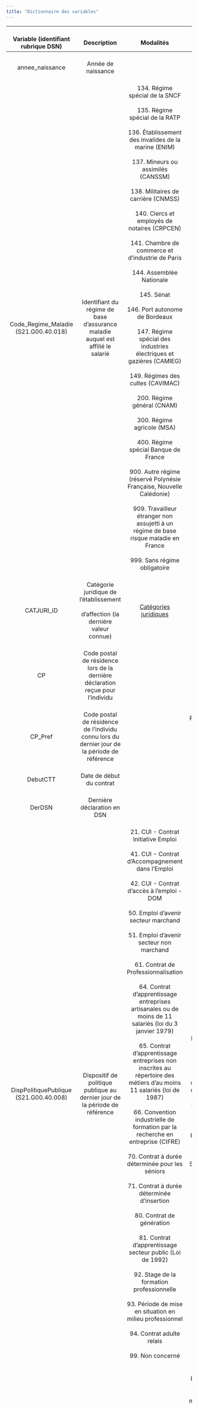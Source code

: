 ```yaml
---
title: "Dictionnaire des variables"
---
```


+--------------------------------------------+--------------------------------------------------------------------------------------------------------------------------------+-------------------------------------------------------------------------------------------------------------------------------------------------------------------------------------------------------------------------------------------------------------------------------------------------------------------------------------------------------------------------------------------------------------------------------------------------------------------------------------------------------------------------------------------------------------------------------------------------------------------------------------------------------------------------------------------------------------------------------------------------------------------------------------------------------------------------------------------------------------------------------------------------------------------------------------------------------------------------------------------------------------------------------+-----------------------------------------------------------------------------------------------------------------------------------------------------------------------------------------------------------------------------------------------------------------------------------------------------------------------------------------------------------------------------------------------------------------------------------------------------------------------------------------------------------------------------------------------------------------------------------------------------------------------------------------------------------------------------------------------------------------------------------------------------------------------------------------------------------------------+
| <br>Variable (identifiant rubrique DSN)    | <br>Description                                                                                                                | <br>Modalités                                                                                                                                                                                                                                                                                                                                                                                                                                                                                                                                                                                                                                                                                                                                                                                                                                                                                                                                                                                                                 | <br>Commentaires                                                                                                                                                                                                                                                                                                                                                                                                                                                                                                                                                                                                                                                                                                                                                                                                      |
+:==========================================:+:==============================================================================================================================:+:=============================================================================================================================================================================================================================================================================================================================================================================================================================================================================================================================================================================================================================================================================================================================================================================================================================================================================================================================================================================================================================:+:=====================================================================================================================================================================================================================================================================================================================================================================================================================================================================================================================================================================================================================================================================================================================================================================================================================:+
| <br>annee_naissance                        | <br>Année de naissance                                                                                                         | <br>                                                                                                                                                                                                                                                                                                                                                                                                                                                                                                                                                                                                                                                                                                                                                                                                                                                                                                                                                                                                                          | <br>                                                                                                                                                                                                                                                                                                                                                                                                                                                                                                                                                                                                                                                                                                                                                                                                                  |
+--------------------------------------------+--------------------------------------------------------------------------------------------------------------------------------+-------------------------------------------------------------------------------------------------------------------------------------------------------------------------------------------------------------------------------------------------------------------------------------------------------------------------------------------------------------------------------------------------------------------------------------------------------------------------------------------------------------------------------------------------------------------------------------------------------------------------------------------------------------------------------------------------------------------------------------------------------------------------------------------------------------------------------------------------------------------------------------------------------------------------------------------------------------------------------------------------------------------------------+-----------------------------------------------------------------------------------------------------------------------------------------------------------------------------------------------------------------------------------------------------------------------------------------------------------------------------------------------------------------------------------------------------------------------------------------------------------------------------------------------------------------------------------------------------------------------------------------------------------------------------------------------------------------------------------------------------------------------------------------------------------------------------------------------------------------------+
| <br>Code_Regime_Maladie (S21.G00.40.018)   | <br>Identifiant du régime de base d'assurance maladie auquel est affilié le salarié                                            | <br>134. Régime spécial de la SNCF<br> <br>135. Régime spécial de la RATP<br> <br>136. Établissement des invalides de la marine (ENIM)<br> <br>137. Mineurs ou assimilés (CANSSM)<br> <br>138. Militaires de carrière (CNMSS)<br> <br>140. Clercs et employés de notaires (CRPCEN)<br> <br>141. Chambre de commerce et d'industrie de Paris<br> <br>144. Assemblée Nationale<br> <br>145. Sénat<br> <br>146. Port autonome de Bordeaux<br> <br>147. Régime spécial des industries électriques et gazières (CAMIEG)<br> <br>149. Régimes des cultes (CAVIMAC)<br> <br>200. Régime général (CNAM)<br> <br>300. Régime agricole (MSA)<br> <br>400. Régime spécial Banque de France<br> <br>900. Autre régime (réservé Polynésie Française, Nouvelle Calédonie)<br> <br>909. Travailleur étranger non assujetti à un régime de base risque maladie en France<br> <br>999. Sans régime obligatoire                                                                                                                                 | <br>                                                                                                                                                                                                                                                                                                                                                                                                                                                                                                                                                                                                                                                                                                                                                                                                                  |
+--------------------------------------------+--------------------------------------------------------------------------------------------------------------------------------+-------------------------------------------------------------------------------------------------------------------------------------------------------------------------------------------------------------------------------------------------------------------------------------------------------------------------------------------------------------------------------------------------------------------------------------------------------------------------------------------------------------------------------------------------------------------------------------------------------------------------------------------------------------------------------------------------------------------------------------------------------------------------------------------------------------------------------------------------------------------------------------------------------------------------------------------------------------------------------------------------------------------------------+-----------------------------------------------------------------------------------------------------------------------------------------------------------------------------------------------------------------------------------------------------------------------------------------------------------------------------------------------------------------------------------------------------------------------------------------------------------------------------------------------------------------------------------------------------------------------------------------------------------------------------------------------------------------------------------------------------------------------------------------------------------------------------------------------------------------------+
| <br>CATJURI_ID                             | <br>Catégorie juridique de l'établissement<br> <br>d'affection (la dernière valeur connue)                                     | <br>[Catégories juridiques](https://www.insee.fr/fr/information/2028129)                                                                                                                                                                                                                                                                                                                                                                                                                                                                                                                                                                                                                                                                                                                                                                                                                                                                                                                                                      | <br>                                                                                                                                                                                                                                                                                                                                                                                                                                                                                                                                                                                                                                                                                                                                                                                                                  |
+--------------------------------------------+--------------------------------------------------------------------------------------------------------------------------------+-------------------------------------------------------------------------------------------------------------------------------------------------------------------------------------------------------------------------------------------------------------------------------------------------------------------------------------------------------------------------------------------------------------------------------------------------------------------------------------------------------------------------------------------------------------------------------------------------------------------------------------------------------------------------------------------------------------------------------------------------------------------------------------------------------------------------------------------------------------------------------------------------------------------------------------------------------------------------------------------------------------------------------+-----------------------------------------------------------------------------------------------------------------------------------------------------------------------------------------------------------------------------------------------------------------------------------------------------------------------------------------------------------------------------------------------------------------------------------------------------------------------------------------------------------------------------------------------------------------------------------------------------------------------------------------------------------------------------------------------------------------------------------------------------------------------------------------------------------------------+
| <br>CP                                     | <br>Code postal de résidence lors de la dernière déclaration reçue pour l'individu                                             | <br>                                                                                                                                                                                                                                                                                                                                                                                                                                                                                                                                                                                                                                                                                                                                                                                                                                                                                                                                                                                                                          | <br>                                                                                                                                                                                                                                                                                                                                                                                                                                                                                                                                                                                                                                                                                                                                                                                                                  |
+--------------------------------------------+--------------------------------------------------------------------------------------------------------------------------------+-------------------------------------------------------------------------------------------------------------------------------------------------------------------------------------------------------------------------------------------------------------------------------------------------------------------------------------------------------------------------------------------------------------------------------------------------------------------------------------------------------------------------------------------------------------------------------------------------------------------------------------------------------------------------------------------------------------------------------------------------------------------------------------------------------------------------------------------------------------------------------------------------------------------------------------------------------------------------------------------------------------------------------+-----------------------------------------------------------------------------------------------------------------------------------------------------------------------------------------------------------------------------------------------------------------------------------------------------------------------------------------------------------------------------------------------------------------------------------------------------------------------------------------------------------------------------------------------------------------------------------------------------------------------------------------------------------------------------------------------------------------------------------------------------------------------------------------------------------------------+
| <br>CP_Pref                                | <br>Code postal de résidence de l'individu connu lors du dernier jour de la période de référence                               | <br>                                                                                                                                                                                                                                                                                                                                                                                                                                                                                                                                                                                                                                                                                                                                                                                                                                                                                                                                                                                                                          | <br>Par exemple, dans la table 2021, c'est le code postal connu au 31 décembre 2021.                                                                                                                                                                                                                                                                                                                                                                                                                                                                                                                                                                                                                                                                                                                                  |
+--------------------------------------------+--------------------------------------------------------------------------------------------------------------------------------+-------------------------------------------------------------------------------------------------------------------------------------------------------------------------------------------------------------------------------------------------------------------------------------------------------------------------------------------------------------------------------------------------------------------------------------------------------------------------------------------------------------------------------------------------------------------------------------------------------------------------------------------------------------------------------------------------------------------------------------------------------------------------------------------------------------------------------------------------------------------------------------------------------------------------------------------------------------------------------------------------------------------------------+-----------------------------------------------------------------------------------------------------------------------------------------------------------------------------------------------------------------------------------------------------------------------------------------------------------------------------------------------------------------------------------------------------------------------------------------------------------------------------------------------------------------------------------------------------------------------------------------------------------------------------------------------------------------------------------------------------------------------------------------------------------------------------------------------------------------------+
| <br>DebutCTT                               | <br>Date de début du contrat                                                                                                   | <br>                                                                                                                                                                                                                                                                                                                                                                                                                                                                                                                                                                                                                                                                                                                                                                                                                                                                                                                                                                                                                          | <br>                                                                                                                                                                                                                                                                                                                                                                                                                                                                                                                                                                                                                                                                                                                                                                                                                  |
+--------------------------------------------+--------------------------------------------------------------------------------------------------------------------------------+-------------------------------------------------------------------------------------------------------------------------------------------------------------------------------------------------------------------------------------------------------------------------------------------------------------------------------------------------------------------------------------------------------------------------------------------------------------------------------------------------------------------------------------------------------------------------------------------------------------------------------------------------------------------------------------------------------------------------------------------------------------------------------------------------------------------------------------------------------------------------------------------------------------------------------------------------------------------------------------------------------------------------------+-----------------------------------------------------------------------------------------------------------------------------------------------------------------------------------------------------------------------------------------------------------------------------------------------------------------------------------------------------------------------------------------------------------------------------------------------------------------------------------------------------------------------------------------------------------------------------------------------------------------------------------------------------------------------------------------------------------------------------------------------------------------------------------------------------------------------+
| <br>DerDSN                                 | <br>Dernière déclaration en DSN                                                                                                | <br>                                                                                                                                                                                                                                                                                                                                                                                                                                                                                                                                                                                                                                                                                                                                                                                                                                                                                                                                                                                                                          | <br>                                                                                                                                                                                                                                                                                                                                                                                                                                                                                                                                                                                                                                                                                                                                                                                                                  |
+--------------------------------------------+--------------------------------------------------------------------------------------------------------------------------------+-------------------------------------------------------------------------------------------------------------------------------------------------------------------------------------------------------------------------------------------------------------------------------------------------------------------------------------------------------------------------------------------------------------------------------------------------------------------------------------------------------------------------------------------------------------------------------------------------------------------------------------------------------------------------------------------------------------------------------------------------------------------------------------------------------------------------------------------------------------------------------------------------------------------------------------------------------------------------------------------------------------------------------+-----------------------------------------------------------------------------------------------------------------------------------------------------------------------------------------------------------------------------------------------------------------------------------------------------------------------------------------------------------------------------------------------------------------------------------------------------------------------------------------------------------------------------------------------------------------------------------------------------------------------------------------------------------------------------------------------------------------------------------------------------------------------------------------------------------------------+
| <br>DispPolitiquePublique (S21.G00.40.008) | <br>Dispositif de politique publique au dernier jour de la période de référence                                                | <br>21. CUI - Contrat Initiative Emploi<br> <br>41. CUI - Contrat d'Accompagnement dans l'Emploi<br> <br>42. CUI - Contrat d'accès à l'emploi - DOM<br> <br>50. Emploi d'avenir secteur marchand<br> <br>51. Emploi d'avenir secteur non marchand<br> <br>61. Contrat de Professionnalisation<br> <br>64. Contrat d'apprentissage entreprises artisanales ou de moins de 11 salariés (loi du 3 janvier 1979)<br> <br>65. Contrat d'apprentissage entreprises non inscrites au répertoire des métiers d'au moins 11 salariés (loi de 1987)<br> <br>66. Convention industrielle de formation par la recherche en entreprise (CIFRE)<br> <br>70. Contrat à durée déterminée pour les séniors<br> <br>71. Contrat à durée déterminée d'insertion<br> <br>80. Contrat de génération<br> <br>81. Contrat d'apprentissage secteur public (Loi de 1992)<br> <br>92. Stage de la formation professionnelle<br> <br>93. Période de mise en situation en milieu professionnel<br> <br>94. Contrat adulte relais<br> <br>99. Non concerné | <br>Pour certains stagiaires de la formation qui bénéficient d'une rémunération de formation, une déclaration est ouverte alors qu'elle ne correspond pas à un stage effectué en entreprise. Ils sont identifiables via la modalité « 92 ‐ Stage de la formation professionnelle », pour les organismes publics (variable Secteur_PUBLIC = 1).                                                                                                                                                                                                                                                                                                                                                                                                                                                                        |
+--------------------------------------------+--------------------------------------------------------------------------------------------------------------------------------+-------------------------------------------------------------------------------------------------------------------------------------------------------------------------------------------------------------------------------------------------------------------------------------------------------------------------------------------------------------------------------------------------------------------------------------------------------------------------------------------------------------------------------------------------------------------------------------------------------------------------------------------------------------------------------------------------------------------------------------------------------------------------------------------------------------------------------------------------------------------------------------------------------------------------------------------------------------------------------------------------------------------------------+-----------------------------------------------------------------------------------------------------------------------------------------------------------------------------------------------------------------------------------------------------------------------------------------------------------------------------------------------------------------------------------------------------------------------------------------------------------------------------------------------------------------------------------------------------------------------------------------------------------------------------------------------------------------------------------------------------------------------------------------------------------------------------------------------------------------------+
| <br>Emploi_bit_annee_mois                  | <br>Indicatrice qui renseigne si l'emploi occupé est un emploi au sens du BIT                                                  | <br>. Non concerné : le contrat n'est pas actif sur le mois M de l'année A<br> <br>0. Au mois M de l'année A, pas en emploi au sens du BIT <br> <br>1. Au mois M de l'année A, en emploi au sens du BIT                                                                                                                                                                                                                                                                                                                                                                                                                                                                                                                                                                                                                                                                                                                                                                                                                       | <br>Les contrats pour lesquels la variable prend la modalité 0 pour un mois donné sont les suivants<br>                                                                                                                                                                                                                                                                                                                                                                                                                                                                                                                                                                                                                                                                                                               |
|                                            |                                                                                                                                |                                                                                                                                                                                                                                                                                                                                                                                                                                                                                                                                                                                                                                                                                                                                                                                                                                                                                                                                                                                                                               |                                                                                                                                                                                                                                                                                                                                                                                                                                                                                                                                                                                                                                                                                                                                                                                                                       |
|                                            |                                                                                                                                |                                                                                                                                                                                                                                                                                                                                                                                                                                                                                                                                                                                                                                                                                                                                                                                                                                                                                                                                                                                                                               | -   Contrat avec une rémunération brute déplafonnée manquante et contrat avec une rémunération nulle, sans arrêt de travail (arrêt maladie, paternité), sans suspension (invalidité, congés pour enfant malade, congé parental) ;<br>                                                                                                                                                                                                                                                                                                                                                                                                                                                                                                                                                                                 |
|                                            |                                                                                                                                |                                                                                                                                                                                                                                                                                                                                                                                                                                                                                                                                                                                                                                                                                                                                                                                                                                                                                                                                                                                                                               |                                                                                                                                                                                                                                                                                                                                                                                                                                                                                                                                                                                                                                                                                                                                                                                                                       |
|                                            |                                                                                                                                |                                                                                                                                                                                                                                                                                                                                                                                                                                                                                                                                                                                                                                                                                                                                                                                                                                                                                                                                                                                                                               | -   Les stagiaires (nature 29) de rémunération mensuelle \< 1/3 du SMIC ;<br>                                                                                                                                                                                                                                                                                                                                                                                                                                                                                                                                                                                                                                                                                                                                         |
|                                            |                                                                                                                                |                                                                                                                                                                                                                                                                                                                                                                                                                                                                                                                                                                                                                                                                                                                                                                                                                                                                                                                                                                                                                               |                                                                                                                                                                                                                                                                                                                                                                                                                                                                                                                                                                                                                                                                                                                                                                                                                       |
|                                            |                                                                                                                                |                                                                                                                                                                                                                                                                                                                                                                                                                                                                                                                                                                                                                                                                                                                                                                                                                                                                                                                                                                                                                               | -   Certains stagiaires de la formation professionnelle du public : ceux de nature 90 et de dispositif politique publique 92, et déclaré par une région ou l'Agence de services et de paiement (ASP) ;<br>                                                                                                                                                                                                                                                                                                                                                                                                                                                                                                                                                                                                            |
|                                            |                                                                                                                                |                                                                                                                                                                                                                                                                                                                                                                                                                                                                                                                                                                                                                                                                                                                                                                                                                                                                                                                                                                                                                               |                                                                                                                                                                                                                                                                                                                                                                                                                                                                                                                                                                                                                                                                                                                                                                                                                       |
|                                            |                                                                                                                                |                                                                                                                                                                                                                                                                                                                                                                                                                                                                                                                                                                                                                                                                                                                                                                                                                                                                                                                                                                                                                               | -   Les mandataires sociaux (nature 80) avec une rémunération nulle (pour les contrats avec arrêt de travail ou en suspension ;<br>                                                                                                                                                                                                                                                                                                                                                                                                                                                                                                                                                                                                                                                                                   |
|                                            |                                                                                                                                |                                                                                                                                                                                                                                                                                                                                                                                                                                                                                                                                                                                                                                                                                                                                                                                                                                                                                                                                                                                                                               |                                                                                                                                                                                                                                                                                                                                                                                                                                                                                                                                                                                                                                                                                                                                                                                                                       |
|                                            |                                                                                                                                |                                                                                                                                                                                                                                                                                                                                                                                                                                                                                                                                                                                                                                                                                                                                                                                                                                                                                                                                                                                                                               | -   Les vendeurs à domicile indépendants (VDI, nature 90) et rémunération nulle (pour les contrats avec arrêt de travail ou en suspension) ;<br>                                                                                                                                                                                                                                                                                                                                                                                                                                                                                                                                                                                                                                                                      |
|                                            |                                                                                                                                |                                                                                                                                                                                                                                                                                                                                                                                                                                                                                                                                                                                                                                                                                                                                                                                                                                                                                                                                                                                                                               |                                                                                                                                                                                                                                                                                                                                                                                                                                                                                                                                                                                                                                                                                                                                                                                                                       |
|                                            |                                                                                                                                |                                                                                                                                                                                                                                                                                                                                                                                                                                                                                                                                                                                                                                                                                                                                                                                                                                                                                                                                                                                                                               | -   Les élus et prisonniers (nature 81 et 53) de rémunération mensuelle \< 1/3 SMIC.                                                                                                                                                                                                                                                                                                                                                                                                                                                                                                                                                                                                                                                                                                                                  |
+--------------------------------------------+--------------------------------------------------------------------------------------------------------------------------------+-------------------------------------------------------------------------------------------------------------------------------------------------------------------------------------------------------------------------------------------------------------------------------------------------------------------------------------------------------------------------------------------------------------------------------------------------------------------------------------------------------------------------------------------------------------------------------------------------------------------------------------------------------------------------------------------------------------------------------------------------------------------------------------------------------------------------------------------------------------------------------------------------------------------------------------------------------------------------------------------------------------------------------+-----------------------------------------------------------------------------------------------------------------------------------------------------------------------------------------------------------------------------------------------------------------------------------------------------------------------------------------------------------------------------------------------------------------------------------------------------------------------------------------------------------------------------------------------------------------------------------------------------------------------------------------------------------------------------------------------------------------------------------------------------------------------------------------------------------------------+
| <br>FinCTT (S21.G00.62.001)                | <br>Date de fin du contrat                                                                                                     | <br>                                                                                                                                                                                                                                                                                                                                                                                                                                                                                                                                                                                                                                                                                                                                                                                                                                                                                                                                                                                                                          | <br>Il existe des valeurs manquantes lorsque le contrat de travail est encore en cours ou bien lorsque la date de fin n'a pas été déclarée.<br> En pratique, il y a donc des contrats qui ont pris fin mais pour lesquels une déclaration peut subsister <br>On décompte environ 6 % de contrats ouverts dans SISMMO qui se chevauchent avec une période de demande d'emploi de catégorie A (DEFM A).<br>Pour les CDD dont la durée est supérieure à la limite autorisée, on peut supposer que soit la nature est erronée (erreur de déclaration d'origine, ou oubli de conversion de CDD en CDI), soit la durée est erronée (du fait d'une erreur sur la date de début, ou du fait d'un rappel de salaire après la fin du<br>contrat mal déclaré), ou soit qu'il s'agit effectivement d'un CDD d'une durée illégale. |
+--------------------------------------------+--------------------------------------------------------------------------------------------------------------------------------+-------------------------------------------------------------------------------------------------------------------------------------------------------------------------------------------------------------------------------------------------------------------------------------------------------------------------------------------------------------------------------------------------------------------------------------------------------------------------------------------------------------------------------------------------------------------------------------------------------------------------------------------------------------------------------------------------------------------------------------------------------------------------------------------------------------------------------------------------------------------------------------------------------------------------------------------------------------------------------------------------------------------------------+-----------------------------------------------------------------------------------------------------------------------------------------------------------------------------------------------------------------------------------------------------------------------------------------------------------------------------------------------------------------------------------------------------------------------------------------------------------------------------------------------------------------------------------------------------------------------------------------------------------------------------------------------------------------------------------------------------------------------------------------------------------------------------------------------------------------------+
| <br>H_Etab_SQN                             | <br>Identifiant de l'établissement                                                                                             | <br>                                                                                                                                                                                                                                                                                                                                                                                                                                                                                                                                                                                                                                                                                                                                                                                                                                                                                                                                                                                                                          | <br>                                                                                                                                                                                                                                                                                                                                                                                                                                                                                                                                                                                                                                                                                                                                                                                                                  |
+--------------------------------------------+--------------------------------------------------------------------------------------------------------------------------------+-------------------------------------------------------------------------------------------------------------------------------------------------------------------------------------------------------------------------------------------------------------------------------------------------------------------------------------------------------------------------------------------------------------------------------------------------------------------------------------------------------------------------------------------------------------------------------------------------------------------------------------------------------------------------------------------------------------------------------------------------------------------------------------------------------------------------------------------------------------------------------------------------------------------------------------------------------------------------------------------------------------------------------+-----------------------------------------------------------------------------------------------------------------------------------------------------------------------------------------------------------------------------------------------------------------------------------------------------------------------------------------------------------------------------------------------------------------------------------------------------------------------------------------------------------------------------------------------------------------------------------------------------------------------------------------------------------------------------------------------------------------------------------------------------------------------------------------------------------------------+
| <br>H_Individu_SQN                         | <br>Identifiant de l'individu                                                                                                  | <br>                                                                                                                                                                                                                                                                                                                                                                                                                                                                                                                                                                                                                                                                                                                                                                                                                                                                                                                                                                                                                          | <br>Identifie l'individu dans les données MMO. Équivalent de l'ID_MiDAS.                                                                                                                                                                                                                                                                                                                                                                                                                                                                                                                                                                                                                                                                                                                                              |
+--------------------------------------------+--------------------------------------------------------------------------------------------------------------------------------+-------------------------------------------------------------------------------------------------------------------------------------------------------------------------------------------------------------------------------------------------------------------------------------------------------------------------------------------------------------------------------------------------------------------------------------------------------------------------------------------------------------------------------------------------------------------------------------------------------------------------------------------------------------------------------------------------------------------------------------------------------------------------------------------------------------------------------------------------------------------------------------------------------------------------------------------------------------------------------------------------------------------------------+-----------------------------------------------------------------------------------------------------------------------------------------------------------------------------------------------------------------------------------------------------------------------------------------------------------------------------------------------------------------------------------------------------------------------------------------------------------------------------------------------------------------------------------------------------------------------------------------------------------------------------------------------------------------------------------------------------------------------------------------------------------------------------------------------------------------------+
| <br>H_Salarie_SQN                          | <br>Identifiant du salarié                                                                                                     | <br>                                                                                                                                                                                                                                                                                                                                                                                                                                                                                                                                                                                                                                                                                                                                                                                                                                                                                                                                                                                                                          | <br>Identifie l'individu dans un Siret. Alors que l'individu a un seul « H_Individus_SQN », il peut avoir plusieurs « H_Salarie_SQN » s'il est dans plusieurs établissements différents.                                                                                                                                                                                                                                                                                                                                                                                                                                                                                                                                                                                                                              |
+--------------------------------------------+--------------------------------------------------------------------------------------------------------------------------------+-------------------------------------------------------------------------------------------------------------------------------------------------------------------------------------------------------------------------------------------------------------------------------------------------------------------------------------------------------------------------------------------------------------------------------------------------------------------------------------------------------------------------------------------------------------------------------------------------------------------------------------------------------------------------------------------------------------------------------------------------------------------------------------------------------------------------------------------------------------------------------------------------------------------------------------------------------------------------------------------------------------------------------+-----------------------------------------------------------------------------------------------------------------------------------------------------------------------------------------------------------------------------------------------------------------------------------------------------------------------------------------------------------------------------------------------------------------------------------------------------------------------------------------------------------------------------------------------------------------------------------------------------------------------------------------------------------------------------------------------------------------------------------------------------------------------------------------------------------------------+
| <br>L_contrat_sqn                          | <br>Identifiant du contrat                                                                                                     | <br>                                                                                                                                                                                                                                                                                                                                                                                                                                                                                                                                                                                                                                                                                                                                                                                                                                                                                                                                                                                                                          | <br>                                                                                                                                                                                                                                                                                                                                                                                                                                                                                                                                                                                                                                                                                                                                                                                                                  |
+--------------------------------------------+--------------------------------------------------------------------------------------------------------------------------------+-------------------------------------------------------------------------------------------------------------------------------------------------------------------------------------------------------------------------------------------------------------------------------------------------------------------------------------------------------------------------------------------------------------------------------------------------------------------------------------------------------------------------------------------------------------------------------------------------------------------------------------------------------------------------------------------------------------------------------------------------------------------------------------------------------------------------------------------------------------------------------------------------------------------------------------------------------------------------------------------------------------------------------+-----------------------------------------------------------------------------------------------------------------------------------------------------------------------------------------------------------------------------------------------------------------------------------------------------------------------------------------------------------------------------------------------------------------------------------------------------------------------------------------------------------------------------------------------------------------------------------------------------------------------------------------------------------------------------------------------------------------------------------------------------------------------------------------------------------------------+
| <br>Localite                               | <br>Commune de résidence de l'individu lors de la dernière déclaration reçue pour l'individu                                   | <br>                                                                                                                                                                                                                                                                                                                                                                                                                                                                                                                                                                                                                                                                                                                                                                                                                                                                                                                                                                                                                          | <br>                                                                                                                                                                                                                                                                                                                                                                                                                                                                                                                                                                                                                                                                                                                                                                                                                  |
+--------------------------------------------+--------------------------------------------------------------------------------------------------------------------------------+-------------------------------------------------------------------------------------------------------------------------------------------------------------------------------------------------------------------------------------------------------------------------------------------------------------------------------------------------------------------------------------------------------------------------------------------------------------------------------------------------------------------------------------------------------------------------------------------------------------------------------------------------------------------------------------------------------------------------------------------------------------------------------------------------------------------------------------------------------------------------------------------------------------------------------------------------------------------------------------------------------------------------------+-----------------------------------------------------------------------------------------------------------------------------------------------------------------------------------------------------------------------------------------------------------------------------------------------------------------------------------------------------------------------------------------------------------------------------------------------------------------------------------------------------------------------------------------------------------------------------------------------------------------------------------------------------------------------------------------------------------------------------------------------------------------------------------------------------------------------+
| <br>Localite_Pref                          | <br>Commune de résidence de l'individu lors de la dernière déclaration connue lors du dernier jours de la période de référence | <br>                                                                                                                                                                                                                                                                                                                                                                                                                                                                                                                                                                                                                                                                                                                                                                                                                                                                                                                                                                                                                          | <br>Par exemple, dans la table 2021, c'est la commune de résidence connue au 31 décembre 2021.                                                                                                                                                                                                                                                                                                                                                                                                                                                                                                                                                                                                                                                                                                                        |
+--------------------------------------------+--------------------------------------------------------------------------------------------------------------------------------+-------------------------------------------------------------------------------------------------------------------------------------------------------------------------------------------------------------------------------------------------------------------------------------------------------------------------------------------------------------------------------------------------------------------------------------------------------------------------------------------------------------------------------------------------------------------------------------------------------------------------------------------------------------------------------------------------------------------------------------------------------------------------------------------------------------------------------------------------------------------------------------------------------------------------------------------------------------------------------------------------------------------------------+-----------------------------------------------------------------------------------------------------------------------------------------------------------------------------------------------------------------------------------------------------------------------------------------------------------------------------------------------------------------------------------------------------------------------------------------------------------------------------------------------------------------------------------------------------------------------------------------------------------------------------------------------------------------------------------------------------------------------------------------------------------------------------------------------------------------------+
| <br>ModeExercice (S21.G00.40.014)          | <br>Valeur exprimant le fait que le salarié travaille à temps plein ou partiel                                                 | <br>10. Temps plein<br> <br>20. Temps partiel<br> <br>30. Temps alterné - personnel navigant de l'aéronautique civile<br> <br>40. CPA 2004<br> <br>41. Temps partiel de droit<br> <br>42. Temps partiel de droit pour enfant<br> <br>99. Salarié non concerné                                                                                                                                                                                                                                                                                                                                                                                                                                                                                                                                                                                                                                                                                                                                                                 | <br>La valeur « 42 » est applicable pour les agents de la fonction publique, de la SNCF et les salariés des IEG.<br> <br>Les valeurs « 40 » et « 41 » ne sont applicables qu'aux agents de la fonction publique et de la SNCF.<br> <br>La modalité « 40 -- CPA 2004 » correspond à la Cessation Progressive d'activité, un dispositif mis en place à partir de 2004 suite à la réforme des retraites de 2003.                                                                                                                                                                                                                                                                                                                                                                                                         |
+--------------------------------------------+--------------------------------------------------------------------------------------------------------------------------------+-------------------------------------------------------------------------------------------------------------------------------------------------------------------------------------------------------------------------------------------------------------------------------------------------------------------------------------------------------------------------------------------------------------------------------------------------------------------------------------------------------------------------------------------------------------------------------------------------------------------------------------------------------------------------------------------------------------------------------------------------------------------------------------------------------------------------------------------------------------------------------------------------------------------------------------------------------------------------------------------------------------------------------+-----------------------------------------------------------------------------------------------------------------------------------------------------------------------------------------------------------------------------------------------------------------------------------------------------------------------------------------------------------------------------------------------------------------------------------------------------------------------------------------------------------------------------------------------------------------------------------------------------------------------------------------------------------------------------------------------------------------------------------------------------------------------------------------------------------------------+
| <br>mois_naissance                         | <br>Mois de naissance                                                                                                          | <br>                                                                                                                                                                                                                                                                                                                                                                                                                                                                                                                                                                                                                                                                                                                                                                                                                                                                                                                                                                                                                          | <br>                                                                                                                                                                                                                                                                                                                                                                                                                                                                                                                                                                                                                                                                                                                                                                                                                  |
+--------------------------------------------+--------------------------------------------------------------------------------------------------------------------------------+-------------------------------------------------------------------------------------------------------------------------------------------------------------------------------------------------------------------------------------------------------------------------------------------------------------------------------------------------------------------------------------------------------------------------------------------------------------------------------------------------------------------------------------------------------------------------------------------------------------------------------------------------------------------------------------------------------------------------------------------------------------------------------------------------------------------------------------------------------------------------------------------------------------------------------------------------------------------------------------------------------------------------------+-----------------------------------------------------------------------------------------------------------------------------------------------------------------------------------------------------------------------------------------------------------------------------------------------------------------------------------------------------------------------------------------------------------------------------------------------------------------------------------------------------------------------------------------------------------------------------------------------------------------------------------------------------------------------------------------------------------------------------------------------------------------------------------------------------------------------+
| <br>PcsEse (S21.G00.40.004)                | <br>PCS-ESE au dernier jour de la période de référence                                                                         | <br>[PCS-ESE](https://www.insee.fr/fr/information/2497958)                                                                                                                                                                                                                                                                                                                                                                                                                                                                                                                                                                                                                                                                                                                                                                                                                                                                                                                                                                    | <br>                                                                                                                                                                                                                                                                                                                                                                                                                                                                                                                                                                                                                                                                                                                                                                                                                  |
+--------------------------------------------+--------------------------------------------------------------------------------------------------------------------------------+-------------------------------------------------------------------------------------------------------------------------------------------------------------------------------------------------------------------------------------------------------------------------------------------------------------------------------------------------------------------------------------------------------------------------------------------------------------------------------------------------------------------------------------------------------------------------------------------------------------------------------------------------------------------------------------------------------------------------------------------------------------------------------------------------------------------------------------------------------------------------------------------------------------------------------------------------------------------------------------------------------------------------------+-----------------------------------------------------------------------------------------------------------------------------------------------------------------------------------------------------------------------------------------------------------------------------------------------------------------------------------------------------------------------------------------------------------------------------------------------------------------------------------------------------------------------------------------------------------------------------------------------------------------------------------------------------------------------------------------------------------------------------------------------------------------------------------------------------------------------+
| <br>PreDSN                                 | <br>Première déclaration en DSN                                                                                                | <br>                                                                                                                                                                                                                                                                                                                                                                                                                                                                                                                                                                                                                                                                                                                                                                                                                                                                                                                                                                                                                          | <br>                                                                                                                                                                                                                                                                                                                                                                                                                                                                                                                                                                                                                                                                                                                                                                                                                  |
+--------------------------------------------+--------------------------------------------------------------------------------------------------------------------------------+-------------------------------------------------------------------------------------------------------------------------------------------------------------------------------------------------------------------------------------------------------------------------------------------------------------------------------------------------------------------------------------------------------------------------------------------------------------------------------------------------------------------------------------------------------------------------------------------------------------------------------------------------------------------------------------------------------------------------------------------------------------------------------------------------------------------------------------------------------------------------------------------------------------------------------------------------------------------------------------------------------------------------------+-----------------------------------------------------------------------------------------------------------------------------------------------------------------------------------------------------------------------------------------------------------------------------------------------------------------------------------------------------------------------------------------------------------------------------------------------------------------------------------------------------------------------------------------------------------------------------------------------------------------------------------------------------------------------------------------------------------------------------------------------------------------------------------------------------------------------+
| <br>Secteur_PUBLIC                         | <br>Indicatrice du secteur public                                                                                              | <br>0. Secteur privé<br> <br>1. Secteur public                                                                                                                                                                                                                                                                                                                                                                                                                                                                                                                                                                                                                                                                                                                                                                                                                                                                                                                                                                                | <br>Variable construite à partir de la catégorique juridique de l'établissement d'affectation (CATJURI_ID) et du siren                                                                                                                                                                                                                                                                                                                                                                                                                                                                                                                                                                                                                                                                                                |
+--------------------------------------------+--------------------------------------------------------------------------------------------------------------------------------+-------------------------------------------------------------------------------------------------------------------------------------------------------------------------------------------------------------------------------------------------------------------------------------------------------------------------------------------------------------------------------------------------------------------------------------------------------------------------------------------------------------------------------------------------------------------------------------------------------------------------------------------------------------------------------------------------------------------------------------------------------------------------------------------------------------------------------------------------------------------------------------------------------------------------------------------------------------------------------------------------------------------------------+-----------------------------------------------------------------------------------------------------------------------------------------------------------------------------------------------------------------------------------------------------------------------------------------------------------------------------------------------------------------------------------------------------------------------------------------------------------------------------------------------------------------------------------------------------------------------------------------------------------------------------------------------------------------------------------------------------------------------------------------------------------------------------------------------------------------------+
| <br>Siret_AF                               | <br>Siret de l'établissement d'affectation                                                                                     | <br>                                                                                                                                                                                                                                                                                                                                                                                                                                                                                                                                                                                                                                                                                                                                                                                                                                                                                                                                                                                                                          | <br>                                                                                                                                                                                                                                                                                                                                                                                                                                                                                                                                                                                                                                                                                                                                                                                                                  |
+--------------------------------------------+--------------------------------------------------------------------------------------------------------------------------------+-------------------------------------------------------------------------------------------------------------------------------------------------------------------------------------------------------------------------------------------------------------------------------------------------------------------------------------------------------------------------------------------------------------------------------------------------------------------------------------------------------------------------------------------------------------------------------------------------------------------------------------------------------------------------------------------------------------------------------------------------------------------------------------------------------------------------------------------------------------------------------------------------------------------------------------------------------------------------------------------------------------------------------+-----------------------------------------------------------------------------------------------------------------------------------------------------------------------------------------------------------------------------------------------------------------------------------------------------------------------------------------------------------------------------------------------------------------------------------------------------------------------------------------------------------------------------------------------------------------------------------------------------------------------------------------------------------------------------------------------------------------------------------------------------------------------------------------------------------------------+
| <br>Siret_UT                               | <br>Siret de l'établissement utilisateur dans le cas des contrats intérimaires                                                 | <br>                                                                                                                                                                                                                                                                                                                                                                                                                                                                                                                                                                                                                                                                                                                                                                                                                                                                                                                                                                                                                          | <br>                                                                                                                                                                                                                                                                                                                                                                                                                                                                                                                                                                                                                                                                                                                                                                                                                  |
+--------------------------------------------+--------------------------------------------------------------------------------------------------------------------------------+-------------------------------------------------------------------------------------------------------------------------------------------------------------------------------------------------------------------------------------------------------------------------------------------------------------------------------------------------------------------------------------------------------------------------------------------------------------------------------------------------------------------------------------------------------------------------------------------------------------------------------------------------------------------------------------------------------------------------------------------------------------------------------------------------------------------------------------------------------------------------------------------------------------------------------------------------------------------------------------------------------------------------------+-----------------------------------------------------------------------------------------------------------------------------------------------------------------------------------------------------------------------------------------------------------------------------------------------------------------------------------------------------------------------------------------------------------------------------------------------------------------------------------------------------------------------------------------------------------------------------------------------------------------------------------------------------------------------------------------------------------------------------------------------------------------------------------------------------------------------+
